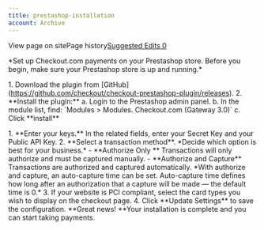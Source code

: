 ```yaml
---
title: prestashop-installation
account: Archive
---
```


View page on sitePage history[Suggested Edits 0](/project/checkoutdocs-legacy/v1.9/suggested)

\*Set up Checkout.com payments on your Prestashop store. Before you begin, make sure your Prestashop store is up and running.\*

1\. Download the plugin from \[GitHub\](https://github.com/checkout/checkout-prestashop-plugin/releases). 2. \*\*Install the plugin:\*\* a. Login to the Prestashop admin panel. b. In the module list, find: \`Modules > Modules. Checkout.com (Gateway 3.0)\` c. Click \*\*install\*\*

1\. \*\*Enter your keys.\*\* In the related fields, enter your Secret Key and your Public API Key. 2. \*\*Select a transaction method\*\*. \*Decide which option is best for your business.\* - \*\*Authorize Only \*\* Transactions will only authorize and must be captured manually. - \*\*Authorize and Capture\*\* Transactions are authorized and captured automatically. \*With authorize and capture, an auto-capture time can be set. Auto-capture time defines how long after an authorization that a capture will be made — the default time is 0.\* 3. If your website is PCI compliant, select the card types you wish to display on the checkout page. 4. Click \*\*Update Settings\*\* to save the configuration. \*\*Great news! \*\*Your installation is complete and you can start taking payments.
